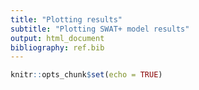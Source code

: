 ```yaml
---
title: "Plotting results"
subtitle: "Plotting SWAT+ model results"
output: html_document
bibliography: ref.bib
---
```


```r
knitr::opts_chunk$set(echo = TRUE)
```
